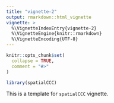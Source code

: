 ```yaml
---
title: "vignette-2"
output: rmarkdown::html_vignette
vignette: >
  %\VignetteIndexEntry{vignette-2}
  %\VignetteEngine{knitr::rmarkdown}
  %\VignetteEncoding{UTF-8}
---
```


```r
knitr::opts_chunk$set(
  collapse = TRUE,
  comment = "#>"
)
```

```r
library(spatialCCC)
```

This is a template for `spatialCCC` vignette.
